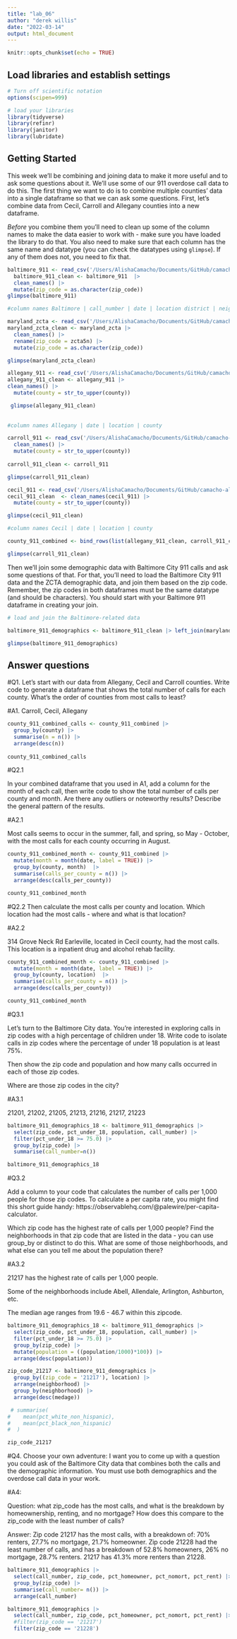 ```yaml
---
title: "lab_06"
author: "derek willis"
date: "2022-03-14"
output: html_document
---
```


```r
knitr::opts_chunk$set(echo = TRUE)
```

## Load libraries and establish settings

```r
# Turn off scientific notation
options(scipen=999)

# load your libraries
library(tidyverse)
library(refinr)
library(janitor)
library(lubridate)

```

## Getting Started

This week we'll be combining and joining data to make it more useful and to ask some questions about it. We'll use some of our 911 overdose call data to do this. The first thing we want to do is to combine multiple counties' data into a single dataframe so that we can ask some questions. First, let's combine data from Cecil, Carroll and Allegany counties into a new dataframe.

*Before* you combine them you'll need to clean up some of the column names to make the data easier to work with - make sure you have loaded the library to do that. You also need to make sure that each column has the same name and datatype (you can check the datatypes using `glimpse`). If any of them does not, you need to fix that.


```r
baltimore_911 <- read_csv('/Users/AlishaCamacho/Documents/GitHub/camacho-alisha-jour-772/lab_06/data/baltimore_911.csv') 
  baltimore_911_clean <- baltimore_911  |> 
  clean_names() |> 
  mutate(zip_code = as.character(zip_code))
glimpse(baltimore_911)

#column names Baltimore | call_number | date | location district | neighborhood | zip code

```


```r

maryland_zcta <- read_csv('/Users/AlishaCamacho/Documents/GitHub/camacho-alisha-jour-772/lab_06/data/maryland_zcta.csv') 
maryland_zcta_clean <- maryland_zcta |> 
  clean_names() |> 
  rename(zip_code = zcta5n) |> 
  mutate(zip_code = as.character(zip_code))

glimpse(maryland_zcta_clean) 


```


```r
allegany_911 <- read_csv('/Users/AlishaCamacho/Documents/GitHub/camacho-alisha-jour-772/lab_06/data/allegany_911.csv') 
allegany_911_clean <- allegany_911 |> 
clean_names() |>
  mutate(county = str_to_upper(county))

 glimpse(allegany_911_clean)
 
 
#column names Allegany | date | location | county

```


```r

carroll_911 <- read_csv('/Users/AlishaCamacho/Documents/GitHub/camacho-alisha-jour-772/lab_06/data/carroll_911.csv') |> 
  clean_names() |> 
  mutate(county = str_to_upper(county)) 
    
carroll_911_clean <- carroll_911

glimpse(carroll_911_clean)

```


```r

cecil_911 <- read_csv('/Users/AlishaCamacho/Documents/GitHub/camacho-alisha-jour-772/lab_06/data/cecil_911.csv') 
cecil_911_clean  <- clean_names(cecil_911) |> 
  mutate(county = str_to_upper(county)) 

glimpse(cecil_911_clean)

#column names Cecil | date | location | county

```


```r

county_911_combined <- bind_rows(list(allegany_911_clean, carroll_911_clean, cecil_911_clean))

glimpse(carroll_911_clean)

```

Then we'll join some demographic data with Baltimore City 911 calls and ask some questions of that. For that, you'll need to load the Baltimore City 911 data and the ZCTA demographic data, and join them based on the zip code. Remember, the zip codes in both dataframes must be the same datatype (and should be characters). You should start with your Baltimore 911 dataframe in creating your join. 

```r
# load and join the Baltimore-related data

baltimore_911_demographics <- baltimore_911_clean |> left_join(maryland_zcta_clean, join_by("zip_code"))

glimpse(baltimore_911_demographics)

```

## Answer questions

#Q1. Let's start with our data from Allegany, Cecil and Carroll counties. Write code to generate a dataframe that shows the total number of calls for each county. What's the order of counties from most calls to least?


#A1. 
Carroll, Cecil, Allegany 


```r


county_911_combined_calls <- county_911_combined |> 
  group_by(county) |> 
  summarise(n = n()) |> 
  arrange(desc(n))
  
county_911_combined_calls

```

#Q2.1 

In your combined dataframe that you used in A1, add a column for the month of each call, then write code to show the total number of calls per county and month. Are there any outliers or noteworthy results? Describe the general pattern of the results. 

#A2.1

Most calls seems to occur in the summer, fall, and spring, so May - October, with the most calls for each county occurring in August.


```r

county_911_combined_month <- county_911_combined |> 
  mutate(month = month(date, label = TRUE)) |> 
  group_by(county, month)  |>  
  summarise(calls_per_county = n()) |> 
  arrange(desc(calls_per_county))

county_911_combined_month

```

#Q2.2
Then calculate the most calls per county and location. Which location had the most calls - where and what is that location?

#A2.2

314 Grove Neck Rd Earleville, located in Cecil county, had the most calls. This location is a inpatient drug and alcohol rehab facility. 

```r

county_911_combined_month <- county_911_combined |> 
  mutate(month = month(date, label = TRUE)) |> 
  group_by(county, location)  |>  
  summarise(calls_per_county = n()) |> 
  arrange(desc(calls_per_county))

county_911_combined_month

```


#Q3.1 

Let's turn to the Baltimore City data. You're interested in exploring calls in zip codes with a high percentage of children under 18. Write code to isolate calls in zip codes where the percentage of under 18 population is at least 75%.

Then show the zip code and population and how many calls occurred in each of those zip codes. 

Where are those zip codes in the city?

#A3.1 

21201, 21202, 21205, 21213, 21216, 21217, 21223

```r

baltimore_911_demographics_18 <- baltimore_911_demographics |> 
  select(zip_code, pct_under_18, population, call_number) |> 
  filter(pct_under_18 >= 75.0) |> 
  group_by(zip_code) |> 
  summarise(call_number=n())

baltimore_911_demographics_18

```

#Q3.2

Add a column to your code that calculates the number of calls per 1,000 people for those zip codes. To calculate a per capita rate, you might find this short guide handy: https://observablehq.com/@palewire/per-capita-calculator.

Which zip code has the highest rate of calls per 1,000 people? Find the neighborhoods in that zip code that are listed in the data - you can use group_by or distinct to do this. What are some of those neighborhoods, and what else can you tell me about the population there?

#A3.2

21217 has the highest rate of calls per 1,000 people. 

Some of the neighborhoods include Abell, Allendale, Arlington, Ashburton, etc. 

The median age ranges from 19.6 - 46.7 within this zipcode. 


```r
baltimore_911_demographics_18 <- baltimore_911_demographics |> 
  select(zip_code, pct_under_18, population, call_number) |> 
  filter(pct_under_18 >= 75.0) |> 
  group_by(zip_code) |> 
  mutate(population = ((population/1000)*100)) |> 
  arrange(desc(population)) 

```



```r

zip_code_21217 <- baltimore_911_demographics |> 
  group_by((zip_code = '21217'), location) |> 
  arrange(neighborhood) |> 
  group_by(neighborhood) |>
  arrange(desc(medage))

 # summarise(
#    mean(pct_white_non_hispanic),
#    mean(pct_black_non_hispanic)
#  )

zip_code_21217

```

#Q4. 
Choose your own adventure: I want you to come up with a question you could ask of the Baltimore City data that combines both the calls and the demographic information. You must use both demographics and the overdose call data in your work.


#A4: 

Question: what zip_code has the most calls, and what is the breakdown by homeownership, renting, and no mortgage? How does this compare to the zip_code with the least number of calls? 

Answer: Zip code 21217 has the most calls, with a breakdown of: 70% renters, 27.7% no mortgage, 21.7% homeowner. Zip code 21228 had the least number of calls, and has a breakdown of 52.8% homeowners, 26%	no mortgage, 28.7% renters. 21217 has 41.3% more renters than 21228. 



```r

baltimore_911_demographics |> 
  select(call_number, zip_code, pct_homeowner, pct_nomort, pct_rent) |> 
  group_by(zip_code) |> 
  summarise(call_number= n()) |> 
  arrange(call_number)

```

```r

baltimore_911_demographics |> 
  select(call_number, zip_code, pct_homeowner, pct_nomort, pct_rent) |> 
  #filter(zip_code == '21217')
  filter(zip_code == '21228')

```

